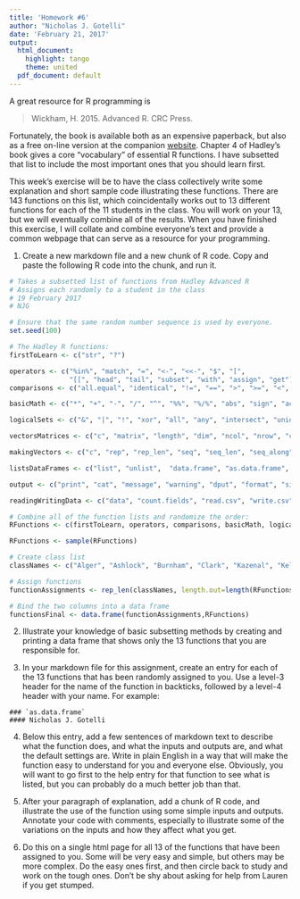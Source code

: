 ---
title: 'Homework #6'
author: "Nicholas J. Gotelli"
date: 'February 21, 2017'
output:
  html_document:
    highlight: tango
    theme: united
  pdf_document: default
---

A great resource for R programming is 

> Wickham, H. 2015. Advanced R. CRC Press.

Fortunately, the book is available both as an expensive paperback, but also as a free on-line version at the companion [website](http://adv-r.had.co.nz/). Chapter 4 of Hadley's book gives a core "vocabulary" of essential R functions. I have subsetted that list to include the most important ones that you should learn first.

This week's exercise will be to have the class collectively write some explanation and short sample code illustrating these functions.  There are 143 functions on this list, which coincidentally works out to 13 different functions for each of the 11 students in the class. You will work on your 13, but we will eventually combine all of the results. When you have finished this exercise, I will collate and combine everyone's text and provide a common webpage that can serve as a resource for your programming.

1. Create a new markdown file and a new chunk of R code. Copy and paste the following R code into the chunk, and run it.

```{r}
# Takes a subsetted list of functions from Hadley Advanced R
# Assigns each randomly to a student in the class
# 19 February 2017
# NJG

# Ensure that the same random number sequence is used by everyone.
set.seed(100) 

# The Hadley R functions:
firstToLearn <- c("str", "?")

operators <- c("%in%", "match", "=", "<-", "<<-", "$", "[",
               "[[", "head", "tail", "subset", "with", "assign", "get")
comparisons <- c("all.equal", "identical", "!=", "==", ">", ">=", "<", "<=",  "is.na", "complete.cases",  "is.finite")

basicMath <- c("*", "+", "-", "/", "^", "%%", "%/%", "abs", "sign", "acos", "asin", "atan", "atan2", "sin", "cos", "tan", "ceiling", "floor", "round", "trunc", "signif", "exp", "log", "log10", "log2", "sqrt", "max", "min", "prod", "sum", "cummax", "cummin", "cumprod", "cumsum", "diff", "pmax", "pmin", "range", "mean", "median", "cor", "sd", "var", "rle")

logicalSets <- c("&", "|", "!", "xor", "all", "any", "intersect", "union", "setdiff", "setequal", "which")

vectorsMatrices <- c("c", "matrix", "length", "dim", "ncol", "nrow", "cbind", "rbind", "names", "colnames", "rownames", "t", "diag", "sweep", "as.matrix", "data.matrix")

makingVectors <- c("c", "rep", "rep_len", "seq", "seq_len", "seq_along", "rev", "sample", "choose", "factorial", "combn", "is.character", "is.numeric", "is.logical", "as.character", "as.numeric", "as.logical")

listsDataFrames <- c("list", "unlist",  "data.frame", "as.data.frame", "split", "expand.grid")

output <- c("print", "cat", "message", "warning", "dput", "format", "sink", "capture.output", "sprintf")

readingWritingData <- c("data", "count.fields", "read.csv", "write.csv", "read.delim", "write.delim", "read.fwf", "readLines", "writeLines", "readRDS", "saveRDS", "load", "save")

# Combine all of the function lists and randomize the order:
RFunctions <- c(firstToLearn, operators, comparisons, basicMath, logicalSets, vectorsMatrices, makingVectors, listsDataFrames, output, readingWritingData)

RFunctions <- sample(RFunctions)

# Create class list
classNames <- c("Alger", "Ashlock", "Burnham", "Clark", "Kazenal", "Keller", "Looi", "Makhukov", "Mickuki", "Nevins", "Southgate") 

# Assign functions
functionAssignments <- rep_len(classNames, length.out=length(RFunctions))

# Bind the two columns into a data frame
functionsFinal <- data.frame(functionAssignments,RFunctions)
```
2. Illustrate your knowledge of basic subsetting methods by creating and printing a data frame that shows only the 13 functions that you are responsible for.

3. In your markdown file for this assignment, create an entry for each of the 13 functions that has been randomly assigned to you. Use a level-3 header for the name of the function in backticks, followed by a level-4 header with your name. For example:

```
### `as.data.frame`
#### Nicholas J. Gotelli
```
4. Below this entry, add a few sentences of markdown text to describe what the function does, and what the inputs and outputs are, and what the default settings are. Write in plain English in a way that will make the function easy to understand for you and everyone else. Obviously, you will want to go first to the help entry for that function to see what is listed, but you can probably do a much better job than that.

5. After your paragraph of explanation, add a chunk of R code, and illustrate the use of the function using some simple inputs and outputs. Annotate your code with comments, especially to illustrate some of the variations on the inputs and how they affect what you get.

6. Do this on a single html page for all 13 of the functions that have been assigned to you. Some will be very easy and simple, but others may be more complex. Do the easy ones first, and then circle back to study and work on the tough ones. Don't be shy about asking for help from Lauren if you get stumped. 

